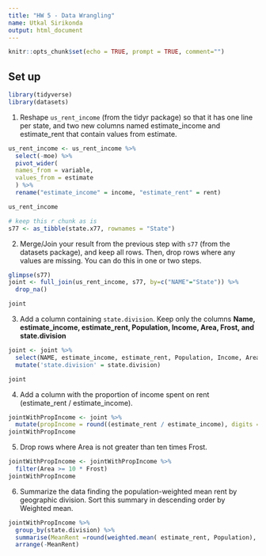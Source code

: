 ```yaml
---
title: "HW 5 - Data Wrangling"
name: Utkal Sirikonda
output: html_document
---
```


```r
knitr::opts_chunk$set(echo = TRUE, prompt = TRUE, comment="")
```

## Set up

```r
library(tidyverse)
library(datasets)
```

1. Reshape `us_rent_income` (from the tidyr package) so that it has one line per state, and two new columns named estimate_income and estimate_rent that contain values from estimate.


```r

us_rent_income <- us_rent_income %>% 
  select(-moe) %>%
  pivot_wider(
  names_from = variable, 
  values_from = estimate
  ) %>%
  rename("estimate_income" = income, "estimate_rent" = rent)

us_rent_income
```


```r
# keep this r chunk as is
s77 <- as_tibble(state.x77, rownames = "State")
```

2. Merge/Join your result from the previous step with `s77` (from the datasets package), and keep all rows. Then, drop rows where any values are missing. You can do this in one or two steps. 

```r
glimpse(s77)
joint <- full_join(us_rent_income, s77, by=c("NAME"="State")) %>%
  drop_na()

joint
```

3. Add a column containing `state.division`.  Keep only the columns __Name, estimate_income, estimate_rent, Population, Income, Area, Frost, and state.division__  

```r
joint <- joint %>%
  select(NAME, estimate_income, estimate_rent, Population, Income, Area, Frost) %>%
  mutate('state.division' = state.division)

joint
```

4. Add a column with the proportion of income spent on rent (estimate_rent / estimate_income).

```r
jointWithPropIncome <- joint %>% 
  mutate(propIncome = round((estimate_rent / estimate_income), digits = 4))
jointWithPropIncome
```

5. Drop rows where Area is not greater than ten times Frost.

```r
jointWithPropIncome <- jointWithPropIncome %>%
  filter(Area >= 10 * Frost)
jointWithPropIncome
```

6. Summarize the data finding the population-weighted mean rent by geographic division. Sort this summary in descending order by Weighted mean. 

```r
jointWithPropIncome %>%
  group_by(state.division) %>%
  summarise(MeanRent =round(weighted.mean( estimate_rent, Population), digits = 0)) %>%
  arrange(-MeanRent)
```




